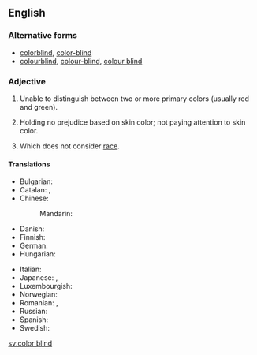 ==English==

===Alternative forms===
* [[colorblind]], [[color-blind]]
* [[colourblind]], [[colour-blind]], [[colour blind]] {{qualifier|British spelling}}

===Adjective===
{{en-adj|head=[[color]] [[blind]]}}

# {{cx|of a|person or animal|lang=en}} Unable to distinguish between two or more primary colors (usually red and green).
# {{cx|of a|person|lang=en}} Holding no prejudice based on skin color; not paying attention to skin color.
# {{cx|of a|process|lang=en}} Which does not consider [[race]].

====Translations====
{{trans-top|unable to distinguish between two or more primary colors}}
* Bulgarian: {{t-|bg|далтонист}}
* Catalan: {{t-|ca|daltonià}}, {{t-|ca|daltònic}}
* Chinese:
*: Mandarin: {{t|cmn|色盲|tr=sèmáng|sc=Hani}}
* Danish: {{t-|da|farveblind}}
* Finnish: {{t-|fi|värisokea}}
* German: {{t+|de|farbenblind}}
* Hungarian: {{t-|hu|színvak}}
{{trans-mid}}
* Italian: {{t+|it|daltonico|m}}
* Japanese: {{t-|ja|色覚異常|tr=しきかくいじょうの, shikikaku ijō no|alt=色覚異常の|sc=Jpan}}, {{t-|ja|色盲|tr=しきもうの, shikimō no|alt=色盲の|sc=Jpan}}
* Luxembourgish: {{t+|lb|faarweblann}}
* Norwegian: {{t-|no|fargeblind}}
* Romanian: {{t|ro|discromatopsic}}, {{t|ro|daltonist}}
* Russian: {{qualifier|noun}} {{t+|ru|дальтоник|m|tr=dalʹtónik|sc=Cyrl}}
* Spanish: {{t+|es|daltónico}}
* Swedish: {{t+|sv|färgblind}}
{{trans-bottom}}

[[sv:color blind]]